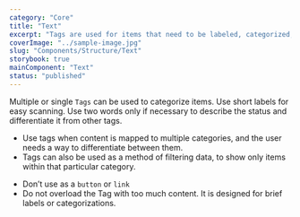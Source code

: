 ```yaml
---
category: "Core"
title: "Text"
excerpt: "Tags are used for items that need to be labeled, categorized, or organized using keywords that describe them."
coverImage: "../sample-image.jpg"
slug: "Components/Structure/Text"
storybook: true
mainComponent: "Text"
status: "published"
---
```


Multiple or single `Tags` can be used to categorize items. Use short labels for easy scanning. Use two words only if necessary to describe the status and differentiate it from other tags.

<DoUse>

- Use tags when content is mapped to multiple categories, and the user needs a way to differentiate between them.
- Tags can also be used as a method of filtering data, to show only items within that particular category.

</DoUse>

<DoNotUse>

- Don’t use as a `button` or `link`
- Do not overload the Tag with too much content. It is designed for brief labels or categorizations.

</DoNotUse>

